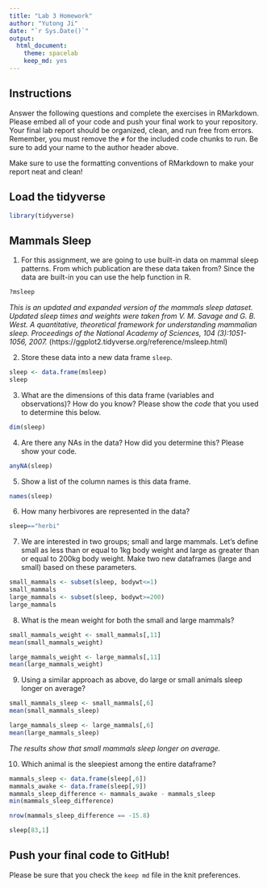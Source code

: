 ```yaml
---
title: "Lab 3 Homework"
author: "Yutong Ji"
date: "`r Sys.Date()`"
output:
  html_document: 
    theme: spacelab
    keep_md: yes
---
```


## Instructions
Answer the following questions and complete the exercises in RMarkdown. Please embed all of your code and push your final work to your repository. Your final lab report should be organized, clean, and run free from errors. Remember, you must remove the `#` for the included code chunks to run. Be sure to add your name to the author header above.  

Make sure to use the formatting conventions of RMarkdown to make your report neat and clean!  

## Load the tidyverse
```r
library(tidyverse)
```

## Mammals Sleep
1. For this assignment, we are going to use built-in data on mammal sleep patterns. From which publication are these data taken from? Since the data are built-in you can use the help function in R.
```r
?msleep
```
*This is an updated and expanded version of the mammals sleep dataset. Updated sleep times and weights were taken from V. M. Savage and G. B. West. A quantitative, theoretical framework for understanding mammalian sleep. Proceedings of the National Academy of Sciences, 104 (3):1051-1056, 2007.* (https://ggplot2.tidyverse.org/reference/msleep.html)

2. Store these data into a new data frame `sleep`.
```r
sleep <- data.frame(msleep)
sleep
```

3. What are the dimensions of this data frame (variables and observations)? How do you know? Please show the *code* that you used to determine this below.  
```r
dim(sleep)
```

4. Are there any NAs in the data? How did you determine this? Please show your code.  
```r
anyNA(sleep)
```

5. Show a list of the column names is this data frame.
```r
names(sleep)
```

6. How many herbivores are represented in the data?  
```r
sleep=="herbi"
```

7. We are interested in two groups; small and large mammals. Let's define small as less than or equal to 1kg body weight and large as greater than or equal to 200kg body weight. Make two new dataframes (large and small) based on these parameters.
```r
small_mammals <- subset(sleep, bodywt<=1)
small_mammals
large_mammals <- subset(sleep, bodywt>=200)
large_mammals
```

8. What is the mean weight for both the small and large mammals?
```r
small_mammals_weight <- small_mammals[,11]
mean(small_mammals_weight)
```

```r
large_mammals_weight <- large_mammals[,11]
mean(large_mammals_weight)
```

9. Using a similar approach as above, do large or small animals sleep longer on average?  
```r
small_mammals_sleep <- small_mammals[,6]
mean(small_mammals_sleep)
```

```r
large_mammals_sleep <- large_mammals[,6]
mean(large_mammals_sleep)
```
*The results show that small mammals sleep longer on average.*

10. Which animal is the sleepiest among the entire dataframe?
```r
mammals_sleep <- data.frame(sleep[,6])
mammals_awake <- data.frame(sleep[,9])
mammals_sleep_difference <- mammals_awake - mammals_sleep
min(mammals_sleep_difference)
```

```r
nrow(mammals_sleep_difference == -15.8)
```
```r
sleep[83,1]
```

## Push your final code to GitHub!
Please be sure that you check the `keep md` file in the knit preferences.   
